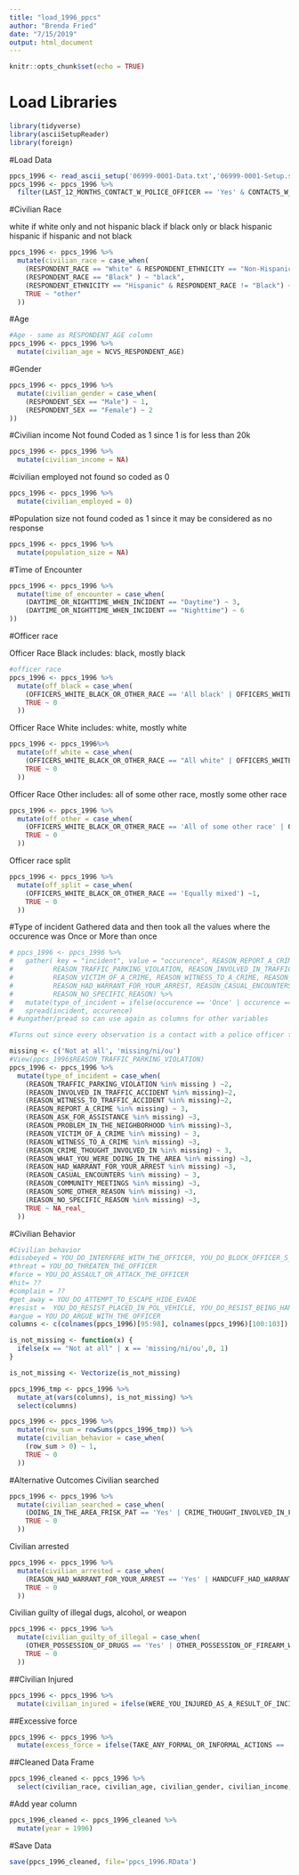 ```yaml
---
title: "load_1996_ppcs"
author: "Brenda Fried"
date: "7/15/2019"
output: html_document
---
```


```r
knitr::opts_chunk$set(echo = TRUE)
```

# Load Libraries

```r
library(tidyverse)
library(asciiSetupReader)
library(foreign)
```

#Load Data
```r
ppcs_1996 <- read_ascii_setup('06999-0001-Data.txt','06999-0001-Setup.sas')
ppcs_1996 <- ppcs_1996 %>%
  filter(LAST_12_MONTHS_CONTACT_W_POLICE_OFFICER == 'Yes' & CONTACTS_W_POLICE_OFFICER_IN_PERSON == 'Yes')
```

#Civilian Race

white if white only and not hispanic
black if black only or black hispanic
hispanic if hispanic and not black
```r
ppcs_1996 <- ppcs_1996 %>%
  mutate(civilian_race = case_when(
    (RESPONDENT_RACE == "White" & RESPONDENT_ETHNICITY == "Non-Hispanic") ~ "white",
    (RESPONDENT_RACE == "Black" ) ~ "black",
    (RESPONDENT_ETHNICITY == "Hispanic" & RESPONDENT_RACE != "Black") ~ "hispanic",
    TRUE ~ "other"
  ))
```

#Age
```r
#Age - same as RESPONDENT_AGE column
ppcs_1996 <- ppcs_1996 %>% 
  mutate(civilian_age = NCVS_RESPONDENT_AGE)

```
#Gender
```r
ppcs_1996 <- ppcs_1996 %>%
  mutate(civilian_gender = case_when(
    (RESPONDENT_SEX == "Male") ~ 1,
    (RESPONDENT_SEX == "Female") ~ 2
))

```

#Civilian income
Not found
Coded as 1 since 1 is for less than 20k
```r
ppcs_1996 <- ppcs_1996 %>%
  mutate(civilian_income = NA)

```

#civilian employed
not found so coded as 0
```r
ppcs_1996 <- ppcs_1996 %>%
  mutate(civilian_employed = 0)
```
#Population size
not found
coded as 1 since it may be considered as no response
```r
ppcs_1996 <- ppcs_1996 %>%
  mutate(population_size = NA)
```
#Time of Encounter
```r
ppcs_1996 <- ppcs_1996 %>%
  mutate(time_of_encounter = case_when(
    (DAYTIME_OR_NIGHTTIME_WHEN_INCIDENT == "Daytime") ~ 3,
    (DAYTIME_OR_NIGHTTIME_WHEN_INCIDENT == "Nighttime") ~ 6
))
```
#Officer race

Officer Race Black
includes: black, mostly black
```r
#officer_race
ppcs_1996 <- ppcs_1996 %>%
  mutate(off_black = case_when(
    (OFFICERS_WHITE_BLACK_OR_OTHER_RACE == 'All black' | OFFICERS_WHITE_BLACK_OR_OTHER_RACE == 'Mostly black' | OFFICER_WHITE_BLACK_OR_OTHER_RACE == 'Black' ) ~ 1,
    TRUE ~ 0
  ))

```

Officer Race White
includes: white, mostly white

```r
ppcs_1996 <- ppcs_1996%>%
  mutate(off_white = case_when(
    (OFFICERS_WHITE_BLACK_OR_OTHER_RACE == "All white" | OFFICERS_WHITE_BLACK_OR_OTHER_RACE == "Mostly white" | OFFICER_WHITE_BLACK_OR_OTHER_RACE == "White" ) ~ 1,
    TRUE ~ 0
  ))

```

Officer Race Other
includes: all of some other race,
mostly some other race

```r
ppcs_1996 <- ppcs_1996 %>%
  mutate(off_other = case_when(
    (OFFICERS_WHITE_BLACK_OR_OTHER_RACE == 'All of some other race' | OFFICERS_WHITE_BLACK_OR_OTHER_RACE == 'Mostly some other race' | OFFICER_WHITE_BLACK_OR_OTHER_RACE == 'Other' ) ~ 1,
    TRUE ~ 0
  ))
```

Officer race split
```r
ppcs_1996 <- ppcs_1996 %>%
  mutate(off_split = case_when(
    (OFFICERS_WHITE_BLACK_OR_OTHER_RACE == 'Equally mixed') ~1,
    TRUE ~ 0
  ))
```

#Type of incident
Gathered data and then took all the values where the occurence was Once or More than once

 ```r
# ppcs_1996 <- ppcs_1996 %>% 
#   gather( key = "incident", value = "occurence", REASON_REPORT_A_CRIME, REASON_ASK_FOR_ASSISTANCE, REASON_PROBLEM_IN_THE_NEIGHBORHOOD,
#          REASON_TRAFFIC_PARKING_VIOLATION, REASON_INVOLVED_IN_TRAFFIC_ACCIDENT, REASON_WITNESS_TO_TRAFFIC_ACCIDENT,
#          REASON_VICTIM_OF_A_CRIME, REASON_WITNESS_TO_A_CRIME, REASON_CRIME_THOUGHT_INVOLVED_IN, REASON_WHAT_YOU_WERE_DOING_IN_THE_AREA,
#          REASON_HAD_WARRANT_FOR_YOUR_ARREST, REASON_CASUAL_ENCOUNTERS, REASON_COMMUNITY_MEETINGS, REASON_SOME_OTHER_REASON,
#          REASON_NO_SPECIFIC_REASON) %>%
#   mutate(type_of_incident = ifelse(occurence == 'Once' | occurence == "More than once", 3, NA)) %>%
#   spread(incident, occurence)
# #ungather/pread so can use again as columns for other variables

#Turns out since every observation is a contact with a police officer they are all 'other stops' and #there should be no NA's
```
```r
missing <- c('Not at all', 'missing/ni/ou')
#View(ppcs_1996$REASON_TRAFFIC_PARKING_VIOLATION)
ppcs_1996 <- ppcs_1996 %>%
  mutate(type_of_incident = case_when(
    (REASON_TRAFFIC_PARKING_VIOLATION %in% missing ) ~2,
    (REASON_INVOLVED_IN_TRAFFIC_ACCIDENT %in% missing)~2,
    (REASON_WITNESS_TO_TRAFFIC_ACCIDENT %in% missing)~2,
    (REASON_REPORT_A_CRIME %in% missing) ~ 3,
    (REASON_ASK_FOR_ASSISTANCE %in% missing) ~3,
    (REASON_PROBLEM_IN_THE_NEIGHBORHOOD %in% missing)~3,
    (REASON_VICTIM_OF_A_CRIME %in% missing) ~ 3,
    (REASON_WITNESS_TO_A_CRIME %in% missing) ~3,
    (REASON_CRIME_THOUGHT_INVOLVED_IN %in% missing) ~ 3,
    (REASON_WHAT_YOU_WERE_DOING_IN_THE_AREA %in% missing) ~3,
    (REASON_HAD_WARRANT_FOR_YOUR_ARREST %in% missing) ~3,
    (REASON_CASUAL_ENCOUNTERS %in% missing) ~ 3,
    (REASON_COMMUNITY_MEETINGS %in% missing) ~3,
    (REASON_SOME_OTHER_REASON %in% missing) ~3,
    (REASON_NO_SPECIFIC_REASON %in% missing) ~3,
    TRUE ~ NA_real_
  ))
```


#Civilian Behavior
```r
#Civilian behavior
#disobeyed = YOU_DO_INTERFERE_WITH_THE_OFFICER, YOU_DO_BLOCK_OFFICER_S_EXIT_ENTRANCE
#threat = YOU_DO_THREATEN_THE_OFFICER
#force = YOU_DO_ASSAULT_OR_ATTACK_THE_OFFICER
#hit= ??
#complain = ??
#get_away = YOU_DO_ATTEMPT_TO_ESCAPE_HIDE_EVADE
#resist =  YOU_DO_RESIST_PLACED_IN_POL_VEHICLE, YOU_DO_RESIST_BEING_HANDCUFFED
#argue = YOU_DO_ARGUE_WITH_THE_OFFICER
columns <- c(colnames(ppcs_1996)[95:98], colnames(ppcs_1996)[100:103])

is_not_missing <- function(x) {
  ifelse(x == "Not at all" | x == 'missing/ni/ou',0, 1)
}

is_not_missing <- Vectorize(is_not_missing)

ppcs_1996_tmp <- ppcs_1996 %>%
  mutate_at(vars(columns), is_not_missing) %>%
  select(columns)

ppcs_1996 <- ppcs_1996 %>%
  mutate(row_sum = rowSums(ppcs_1996_tmp)) %>%
  mutate(civilian_behavior = case_when(
    (row_sum > 0) ~ 1,
    TRUE ~ 0
  ))

```
#Alternative Outcomes
Civilian searched
```r
ppcs_1996 <- ppcs_1996 %>%
  mutate(civilian_searched = case_when(
    (DOING_IN_THE_AREA_FRISK_PAT == 'Yes' | CRIME_THOUGHT_INVOLVED_IN_FRISK_PAT == 'Yes') ~ 1,
    TRUE ~ 0
  ))
```
Civilian arrested
```r
ppcs_1996 <- ppcs_1996 %>%
  mutate(civilian_arrested = case_when(
    (REASON_HAD_WARRANT_FOR_YOUR_ARREST == 'Yes' | HANDCUFF_HAD_WARRANT_FOR_YOUR_ARREST == 'Yes') ~ 1,
    TRUE ~ 0
  )) 
```
Civilian guilty of illegal dugs, alcohol, or weapon
```r
ppcs_1996 <- ppcs_1996 %>%
  mutate(civilian_guilty_of_illegal = case_when(
    (OTHER_POSSESSION_OF_DRUGS == 'Yes' | OTHER_POSSESSION_OF_FIREARM_WEAPON == 'Yes') ~ 1,
    TRUE ~ 0
  ))
```
##Civilian Injured
```r
ppcs_1996 <- ppcs_1996 %>%
  mutate(civilian_injured = ifelse(WERE_YOU_INJURED_AS_A_RESULT_OF_INCIDENT == 'Yes', 1, 0))
```
##Excessive force
```r
ppcs_1996 <- ppcs_1996 %>%
  mutate(excess_force = ifelse(TAKE_ANY_FORMAL_OR_INFORMAL_ACTIONS == 'Yes', 1, 0))
```

##Cleaned Data Frame
```r
ppcs_1996_cleaned <- ppcs_1996 %>%
  select(civilian_race, civilian_age, civilian_gender, civilian_income, civilian_employed, population_size, time_of_encounter, off_black, off_white, off_other, off_split, type_of_incident, civilian_behavior, civilian_searched, civilian_arrested, civilian_guilty_of_illegal, civilian_injured, excess_force)

```
#Add year column
```r
ppcs_1996_cleaned <- ppcs_1996_cleaned %>%
  mutate(year = 1996)
```

#Save Data
```r
save(ppcs_1996_cleaned, file='ppcs_1996.RData')
```

